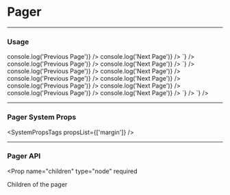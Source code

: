 
# Pager

---

### Usage

<LiveCode>
  <LiveCode.Content
    title="Basic"
    code={`
      <Pager>
        <Pager.Previous onClick={() => console.log('Previous Page')} />
        <Pager.Next onClick={() => console.log('Next Page')} />
      </Pager>
    `}
  />
  <LiveCode.Content
    title="With Disabled Buttons"
    code={`
      <Pager>
        <Pager.Previous disabled onClick={() => console.log('Previous Page')} />
        <Pager.Next disabled onClick={() => console.log('Next Page')} />
      </Pager>
    `}
  />
  <LiveCode.Content
    title="Button Styles"
    code={`
      <>
        <Box mb={400}>
          <Pager>
            <Pager.Previous color="blue" outline onClick={() => console.log('Previous Page')} />
            <Pager.Next color="blue" outline onClick={() => console.log('Next Page')} />
          </Pager>
        </Box>
        <Box mb={400}>
          <Pager>
            <Pager.Previous color="red" flat onClick={() => console.log('Previous Page')} />
            <Pager.Next color="red" flat onClick={() => console.log('Next Page')} />
          </Pager>
        </Box>
        <Box mb={400}>
          <Pager>
            <Pager.Previous size="large" onClick={() => console.log('Previous Page')} />
            <Pager.Next size="large" onClick={() => console.log('Next Page')} />
          </Pager>
        </Box>
        <Box mb={400}>
          <Pager>
            <Pager.Previous color="blue" size="small" onClick={() => console.log('Previous Page')} />
            <Pager.Next color="blue" size="small" onClick={() => console.log('Next Page')} />
          </Pager>
        </Box>
      </>
    `}
  />
  <LiveCode.Content
    title="System Props"
    code={`
      <>
        <Box>
          <Pager mb={800}>
            <Pager.Previous mr="200" />
            <Pager.Next color="blue" mr="200" />
            <Pager.Next color="blue" mr="400" />
            <Pager.Next color="blue" mr="600" />
            <Pager.Next flat color="blue" />
          </Pager>
        </Box>
      </>
    `}
  />
</LiveCode>

---

### Pager System Props

<SystemPropsTags propsList={['margin']} />

---

### Pager API

<Prop
  name="children"
  type="node"
  required
> 
  Children of the pager
</Prop>